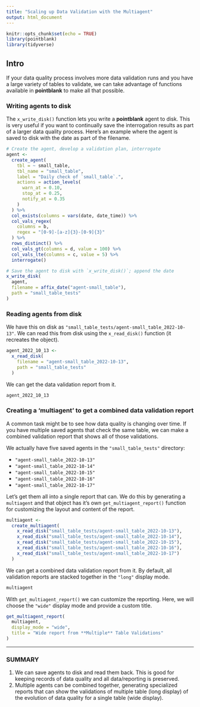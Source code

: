 ```yaml
---
title: "Scaling up Data Validation with the Multiagent"
output: html_document
---
```


```r
knitr::opts_chunk$set(echo = TRUE)
library(pointblank)
library(tidyverse)
```

## Intro

If your data quality process involves more data validation runs and you have a large variety of tables to validate, we can take advantage of functions available in **pointblank** to make all that possible.

### Writing agents to disk

The `x_write_disk()` function lets you write a **pointblank** agent to disk. This is very useful if you want to continually save the interrogation results as part of a larger data quality process. Here's an example where the agent is saved to disk with the date as part of the filename.

```r

# Create the agent, develop a validation plan, interrogate
agent <-
  create_agent(
    tbl = ~ small_table,
    tbl_name = "small_table",
    label = "Daily check of `small_table`.",
    actions = action_levels(
      warn_at = 0.10,
      stop_at = 0.25,
      notify_at = 0.35
    )
  ) %>%
  col_exists(columns = vars(date, date_time)) %>%
  col_vals_regex(
    columns = b,
    regex = "[0-9]-[a-z]{3}-[0-9]{3}"
  ) %>%
  rows_distinct() %>%
  col_vals_gt(columns = d, value = 100) %>%
  col_vals_lte(columns = c, value = 5) %>%
  interrogate()

# Save the agent to disk with `x_write_disk()`; append the date
x_write_disk(
  agent,
  filename = affix_date("agent-small_table"),
  path = "small_table_tests"
)
```

### Reading agents from disk

We have this on disk as `"small_table_tests/agent-small_table_2022-10-13"`. We can read this from disk using the `x_read_disk()` function (it recreates the object).

```r
agent_2022_10_13 <- 
  x_read_disk(
    filename = "agent-small_table_2022-10-13",
    path = "small_table_tests"
  )
```

We can get the data validation report from it.

```r
agent_2022_10_13
```

### Creating a 'multiagent' to get a combined data validation report

A common task might be to see how data quality is changing over time. If you have multiple saved agents that check the same table, we can make a combined validation report that shows all of those validations.

We actually have five saved agents in the `"small_table_tests"` directory:

- `"agent-small_table_2022-10-13"`
- `"agent-small_table_2022-10-14"`
- `"agent-small_table_2022-10-15"`
- `"agent-small_table_2022-10-16"`
- `"agent-small_table_2022-10-17"`

Let's get them all into a single report that can. We do this by generating a `multiagent` and that object has it's own `get_multiagent_report()` function for customizing the layout and content of the report.


```r
multiagent <- 
  create_multiagent(
    x_read_disk("small_table_tests/agent-small_table_2022-10-13"),
    x_read_disk("small_table_tests/agent-small_table_2022-10-14"),
    x_read_disk("small_table_tests/agent-small_table_2022-10-15"),
    x_read_disk("small_table_tests/agent-small_table_2022-10-16"),
    x_read_disk("small_table_tests/agent-small_table_2022-10-17")
  )
```

We can get a combined data validation report from it. By default, all validation reports are stacked together in the `"long"` display mode.

```r
multiagent
```

With `get_multiagent_report()` we can customize the reporting. Here, we will choose the `"wide"` display mode and provide a custom title.

```r
get_multiagent_report(
  multiagent,
  display_mode = "wide",
  title = "Wide report from **Multiple** Table Validations"
)
```

------

### SUMMARY

1. We can save agents to disk and read them back. This is good for keeping records of data quality and all data/reporting is preserved.
2. Multiple agents can be combined together, generating specialized reports that can show the validations of multiple table (long display) of the evolution of data quality for a single table (wide display).
